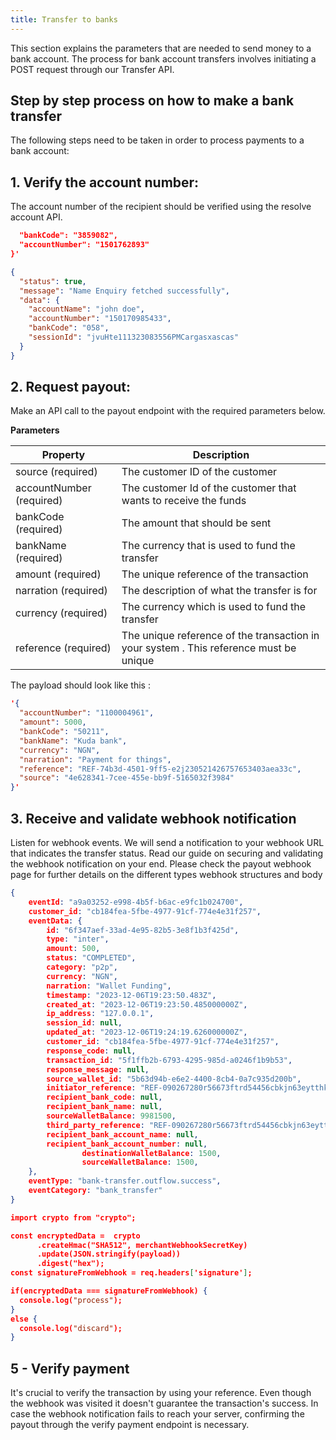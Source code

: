 ```yaml
---
title: Transfer to banks
---
```


This section explains the parameters that are needed to send money to a bank account. The process for bank account transfers involves initiating a POST request through our Transfer API.

## Step by step process on how to make a bank transfer 
The following steps need to be taken in order to process payments to a bank account:

## 1. Verify the account number: 
The account number of the recipient should be verified using the resolve account API. 


<CodeGroup>

```json verify-account.json
  "bankCode": "3859082",
  "accountNumber": "1501762893"
}'
```


```json response.json
{
  "status": true,
  "message": "Name Enquiry fetched successfully",
  "data": {
    "accountName": "john doe",
    "accountNumber": "150170985433",
    "bankCode": "058",
    "sessionId": "jvuHte111323083556PMCargasxascas"
  }
}
```
</CodeGroup>

## 2. Request payout: 
Make an API call to the payout endpoint with the required parameters below. 

**Parameters**

| Property | Description                           |
| -------- | ------------------------------------- |
| source (required) | The customer ID of the customer |
| accountNumber (required)     | The customer Id of the customer that wants to receive the funds |
| bankCode (required)   | The amount that should be sent |
| bankName (required)   | The currency that is used to fund the transfer |
| amount (required)   | The unique reference of the transaction |
| narration (required)   | The description of what the transfer is for |
| currency (required)   | The currency which is used to fund the transfer |
| reference (required)   | The unique reference of the transaction in your system . This reference must be unique |

The payload should look like this :

```json transfer.json
'{
  "accountNumber": "1100004961",
  "amount": 5000,
  "bankCode": "50211",
  "bankName": "Kuda bank",
  "currency": "NGN",
  "narration": "Payment for things",
  "reference": "REF-74b3d-4501-9ff5-e2j230521426757653403aea33c",
  "source": "4e628341-7cee-455e-bb9f-5165032f3984"
}'
```

## 3. Receive and validate webhook notification

Listen for webhook events. We will send a notification to your webhook URL that indicates the transfer status. Read our guide on securing and validating the webhook notification on your end. 
Please check the payout webhook page for further details on the different types webhook structures and body 

<CodeGroup>

```json transaction.json
{
    eventId: "a9a03252-e998-4b5f-b6ac-e9fc1b024700",
    customer_id: "cb184fea-5fbe-4977-91cf-774e4e31f257",
    eventData: {
        id: "6f347aef-33ad-4e95-82b5-3e8f1b3f425d",
        type: "inter",
        amount: 500,
        status: "COMPLETED",
        category: "p2p",
        currency: "NGN",
        narration: "Wallet Funding",
        timestamp: "2023-12-06T19:23:50.483Z",
        created_at: "2023-12-06T19:23:50.485000000Z",
        ip_address: "127.0.0.1",
        session_id: null,
        updated_at: "2023-12-06T19:24:19.626000000Z",
        customer_id: "cb184fea-5fbe-4977-91cf-774e4e31f257",
        response_code: null,
        transaction_id: "5f1ffb2b-6793-4295-985d-a0246f1b9b53",
        response_message: null,
        source_wallet_id: "5b63d94b-e6e2-4400-8cb4-0a7c935d200b",
        initiator_reference: "REF-090267280r56673ftrd54456cbkjn63eytthkoolkr4",
        recipient_bank_code: null,
        recipient_bank_name: null,
        sourceWalletBalance: 9981500,
        third_party_reference: "REF-090267280r56673ftrd54456cbkjn63eytthkoolkr4",
        recipient_bank_account_name: null,
        recipient_bank_account_number: null,
				destinationWalletBalance: 1500,
				sourceWalletBalance: 1500,
    },
    eventType: "bank-transfer.outflow.success",
    eventCategory: "bank_transfer"
}
```

```json crypto.json
import crypto from "crypto";

const encryptedData =  crypto
      .createHmac("SHA512", merchantWebhookSecretKey)
      .update(JSON.stringify(payload)) 
      .digest("hex");
const signatureFromWebhook = req.headers['signature'];

if(encryptedData === signatureFromWebhook) {
  console.log("process");
}
else {
  console.log("discard");
}
```
</CodeGroup>

## 5 - Verify payment
It's crucial to verify the transaction by using your reference. Even though the webhook was visited it doesn't guarantee the transaction's success. In case the webhook notification fails to reach your server, confirming the payout through the verify payment endpoint is necessary.
